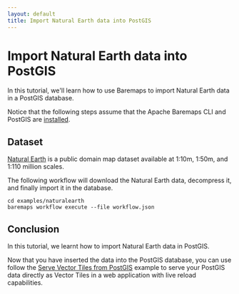 ```yaml
---
layout: default
title: Import Natural Earth data into PostGIS
---
```


# Import Natural Earth data into PostGIS

In this tutorial, we'll learn how to use Baremaps to import Natural Earth data in a PostGIS database.

Notice that the following steps assume that the Apache Baremaps CLI and PostGIS are [installed](/documentation/getting-started/).

## Dataset

[Natural Earth](https://www.naturalearthdata.com/) is a public domain map dataset available at 1:10m, 1:50m, and 1:110 million scales.

The following workflow will download the Natural Earth data, decompress it, and finally import it in the database.

```
cd examples/naturalearth
baremaps workflow execute --file workflow.json
```

## Conclusion

In this tutorial, we learnt how to import Natural Earth data in PostGIS.

Now that you have inserted the data into the PostGIS database, you can use follow the [Serve Vector Tiles from PostGIS](/documentation/examples/serve-and-export-vector-tiles/) example to serve
your PostGIS data directly as Vector Tiles in a web application with live reload capabilities.
